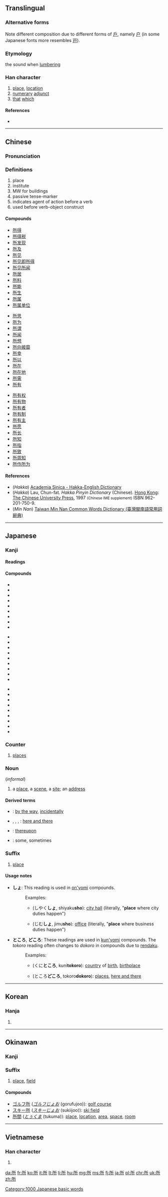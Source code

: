 ==Translingual==
{{stroke order|strokes=8}}
{{stroke order|strokes=8|type=jbw}}
{{stroke order|type=animate}}
{{ja-forms|所|所|所}}

===Alternative forms===
Note different composition due to different forms of [[戶]], namely [[户]] (in some Japanese fonts more resembles [[戸]]).

===Etymology===
{{Han compound|戶|斤|c1=p|c2=s|t2=[[axe]]|ls=psc}}

the sound when [[lumbering]]

===Han character===
{{Han char|rn=63|rad=戶|as=04|sn=8|four=7222<sub>1</sub>|canj=竹尸竹一中 (HSHML)|ids=⿰[[戶]][[斤]]}}

# [[place]], [[location]]
# [[numerary]] [[adjunct]]
# [[that]] [[which]]

====References====
* {{Han ref|kx=0415.160|dkj=11715|dj=0760.020|hdz=32259.010|uh=6240|ud=25152|bh=A9D2|bd=43474}}

----

==Chinese==
{{zh-hanzi-box|所}}

===Pronunciation===
{{zh-pron
|m=suǒ
|c=so2
|h=pfs=só;hpy=so3
|mn=só͘
|w=
|mc=y
|oc=y
|ma=|ma2=
|cat=n,cls,det
}}

===Definitions===
# place
# institute
# MW for buildings
# passive tense-marker
# indicates agent of action before a verb
# used before verb-object construct

====Compounds====
{{top3}}
* [[所得]]
* [[所得税]]
* [[所发现]]
* [[所及]]
* [[所见]]
* [[所见即所得]]
* [[所见所闻]]
* [[所居]]
* [[所料]]
* [[所能]]
* [[所生]]
* [[所属]]
* [[所属单位]]
{{mid3}}
* [[所思]]
* [[所为]]
* [[所谓]]
* [[所闻]]
* [[所想]]
* [[所向披靡]]
* [[所幸]]
* [[所以]]
* [[所在]]
* [[所在地]]
* [[所需]]
* [[所有]]
{{mid3}}
* [[所有权]]
* [[所有物]]
* [[所有者]]
* [[所有制]]
* [[所有主]]
* [[所愿]]
* [[所长]]
* [[所知]]
* [[所指]]
* [[所致]]
* [[所周知]]
* [[所作所为]]
{{bottom}}

====References====
*(''Hakka'') [http://minhakka.ling.sinica.edu.tw/bkg/hakyin/search.php?DETAIL=1&LIMIT=id=39805&dbname=su_tian_1&graph=2 Academia Sinica - Hakka-English Dictionary]
*(''Hakka'') Lau, Chun-fat. ''Hakka Pinyin Dictionary'' (Chinese). [[Hong Kong]]: [[w:Chinese University of Hong Kong|The Chinese University Press]], 1997 <small>(Chinese IME supplement)</small> ISBN 962-201-750-9.
*(''Min Nan'') [http://twblg.dict.edu.tw/holodict_new/result_detail.jsp?n_no=3951&curpage=1&sample=%E6%89%80&radiobutton=1&querytarget=1&limit=20&pagenum=2&rowcount=26 Taiwan Min Nan Common Words Dictionary (臺灣閩南語常用詞辭典)]

----

==Japanese==

===Kanji===
{{ja-kanji|grade=3|rs=戶04}}

====Readings====
{{ja-readings
|goon=[[しょ]] (sho)
|kanon=[[そ]] (so)
|kun=[[と]] (to), [[ところ]] (tokoro), [[とこ]] (toko)
}}

====Compounds====
{{top3}}
* {{ja-r|一所懸命|いっしょけんめい}}
* {{ja-r|近所|きんじょ}}
* {{ja-r|住所|じゅうしょ}}
* {{ja-r|所為|しょい}}
* {{ja-r|所感|しょかん}}
* {{ja-r|所管|しょかん}}
* {{ja-r|所見|しょけん}}
* {{ja-r|所作|しょさ}}
* {{ja-r|所在|しょざい}}
{{mid3}}
* {{ja-r|所在地|しょざいち}}
* {{ja-r|所在|しょざい}}
* {{ja-r|所持|しょじ}}
* {{ja-r|所属|しょぞく}}
* {{ja-r|所存|しょぞん}}
* {{ja-r|所帯|しょたい}}
* {{ja-r|所得|しょとく}}
* {{ja-r|所得税|しょとくぜい}}
* {{ja-r|所有物|しょゆうぶつ}}
{{mid3}}
* {{ja-r|所有者|しょゆうしゃ}}
* {{ja-r|所有|しょゆう}}
* {{ja-r|所有権|しょゆうけん}}
* {{ja-r|所謂|いわゆる}}
* {{ja-r|適材適所|てきざいてきしょ}}
* {{ja-r|場所|ばしょ}}
* {{ja-r|所以|ゆえん}}
* {{ja-r|所有制|しょゆうせい}}
* {{ja-r|所有主|しょゆうぬし}}
{{bottom}}

===Counter===
{{ja-pos|しょ|counter}}

# [[place]]s

===Noun===
{{ja-noun|ところ}}

{{ja-noun|とこ}} (''informal'')

# a [[place]], a [[scene]], a [[site]]; an [[address]]

====Derived terms====
* {{ja-r|所で|ところで}}: [[by the way]], [[incidentally]]
* {{ja-l|所々}}, {{ja-l|所所}}, {{ja-l|処々}}, {{ja-r|処処|ところどころ}}: [[here and there]]
* {{ja-r|所へ|ところ へ}}: [[thereupon]]
* {{ja-r|所もある|ところ も ある}}: some, sometimes

===Suffix===
{{ja-pos|しょ|suffix}}

{{ja-pos|ところ|suffix}}

{{ja-pos|どころ|suffix}}

{{attention|ja|This entire entry needs quite a bit of expansion and reorganization.}}

# [[place]]

====Usage notes====
* '''しょ''': This reading is used in [[on'yomi]] compounds.
*: Examples:
*:* {{l|ja|市役所}} (しやく'''しょ''', shiyaku'''sho'''): [[city hall]] (literally, "'''place''' where city duties happen")
*:* {{l|ja|事務所}} (じむ'''しょ''', jimu'''sho'''): [[office]] (literally, "'''place''' where business duties happen")
* '''ところ''', '''どころ''': These readings are used in [[kun'yomi]] compounds.  The ''tokoro'' reading often changes to ''dokoro'' in compounds due to [[rendaku]].
*: Examples:
*:* {{l|ja|国所}} (くに'''ところ''', kuni'''tokoro'''): [[country]] of [[birth]], [[birthplace]]
*:* {{l|ja|所々}} (ところ'''どころ''', tokoro'''dokoro'''): [[places]], [[here and there]]

[[Category:1000 Japanese basic words]]

----

==Korean==

===Hanja===
{{ko-hanja|hangeul=소|eumhun=바|rv=so|mr=so|y=so}}

# {{defn|lang=ko|sort=戶04}}

----

==Okinawan==
===Kanji===
{{head|ryu|kanji|hiragana|じょー|romaji|joo}}

===Suffix===
{{head|ryu|suffix|tr=[[じょー]], [[joo]]|sort=じょー}}

# [[place]], [[field]]

====Compounds====
{{top2}}
*[[ゴルフ所]] (''[[ゴルフじょお]]'' (gorufujoo)): [[golf course]]
*[[スキー所]] (''[[スキーじょお]]'' (sukiijoo)): [[ski field]]
*[[所間]] (''[[とぅくま]]'' (tukuma)): [[place]], [[location]], [[area]], [[space]], [[room]]
{{bottom}}

----

==Vietnamese==

===Han character===
{{vi-hantu|[[sở]], [[sỡ]], [[sớ]], [[sửa]], [[thửa]]|rs=戶04}}

# {{defn|lang=vi|sort=戶04}}

[[da:所]]
[[fr:所]]
[[ko:所]]
[[it:所]]
[[lt:所]]
[[li:所]]
[[hu:所]]
[[mg:所]]
[[ms:所]]
[[fj:所]]
[[ja:所]]
[[pl:所]]
[[chr:所]]
[[uk:所]]
[[zh:所]]